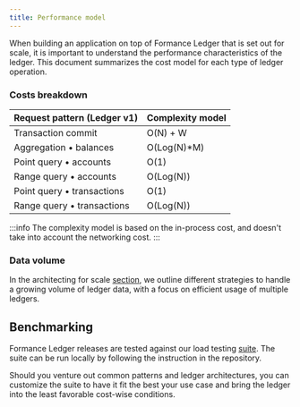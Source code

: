 ```yaml
---
title: Performance model
---
```


When building an application on top of Formance Ledger that is set out for scale, it is important to understand the performance characteristics of the ledger. This document summarizes the cost model for each type of ledger operation.

### Costs breakdown

| Request pattern (Ledger v1) | Complexity model |
| --- | --- |
| Transaction commit | O(N) + W |
| Aggregation • balances | O(Log(N)*M) |
| Point query • accounts | O(1) |
| Range query • accounts | O(Log(N)) |
| Point query • transactions | O(1) |
| Range query • transactions | O(Log(N)) |

:::info
The complexity model is based on the in-process cost, and doesn't take into account the networking cost.
:::

### Data volume

In the architecting for scale [section](/ledger/advanced/scale), we outline different strategies to handle a growing volume of ledger data, with a focus on efficient usage of multiple ledgers.

## Benchmarking

Formance Ledger releases are tested against our load testing [suite](https://github.com/formancehq/stack/tree/main/tests/). The suite can be run locally by following the instruction in the repository.

Should you venture out common patterns and ledger architectures, you can customize the suite to have it fit the best your use case and bring the ledger into the least favorable cost-wise conditions.
